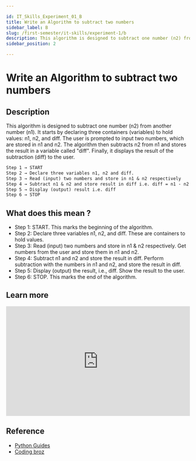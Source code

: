 ```yaml
---

id: IT_Skills_Experiment_01_B
title: Write an Algorithm to subtract two numbers
sidebar_label: B
slug: /first-semester/it-skills/experiment-1/b
description: This algorithm is designed to subtract one number (n2) from another number (n1). It starts by declaring three containers (variables) to hold values - n1, n2, and diff. The user is prompted to input two numbers, which are stored in n1 and n2. The algorithm then subtracts n2 from n1 and stores the result in a variable called "diff". Finally, it displays the result of the subtraction (diff) to the user.
sidebar_position: 2

---
```


# Write an Algorithm to subtract two numbers

## Description

This algorithm is designed to subtract one number (n2) from another number (n1). It starts by declaring three containers (variables) to hold values: n1, n2, and diff. The user is prompted to input two numbers, which are stored in n1 and n2. The algorithm then subtracts n2 from n1 and stores the result in a variable called "diff". Finally, it displays the result of the subtraction (diff) to the user.

```markdown title="Algorithm"
Step 1 → START
Step 2 → Declare three variables n1, n2 and diff.
Step 3 → Read (input) two numbers and store in n1 & n2 respectively 
Step 4 → Subtract n1 & n2 and store result in diff i.e. diff = n1 - n2 
Step 5 → Display (output) result i.e. diff
Step 6 → STOP
```

## What does this mean ?

- Step 1: START. This marks the beginning of the algorithm.
- Step 2: Declare three variables n1, n2, and diff. These are containers to hold values.
- Step 3: Read (input) two numbers and store in n1 & n2 respectively. Get numbers from the user and store them in n1 and n2.
- Step 4: Subtract n1 and n2 and store the result in diff. Perform subtraction with the numbers in n1 and n2, and store the result in diff.
- Step 5: Display (output) the result, i.e., diff. Show the result to the user.
- Step 6: STOP. This marks the end of the algorithm.

## Learn more

<iframe
  width="100%"
  height="300px"
  src="https://www.youtube.com/embed/5XKftwEf_KU"
  title="Python program to subtract two numbers"
  frameborder="0"
  allow="accelerometer; autoplay; clipboard-write; encrypted-media; gyroscope; picture-in-picture; web-share"
  allowfullscreen
></iframe>

## Reference

- [Python Guides](https://pythonguides.com/subtract-two-numbers-in-python/#:~:text=Python%20program%20to%20subtract%20two%20number%20user%20input,result%20is%E2%80%9D%2Cc%29%20is%20used%20to%20get%20the%20output.)
- [Coding broz](https://www.codingbroz.com/c-program-to-subtract-two-numbers/)